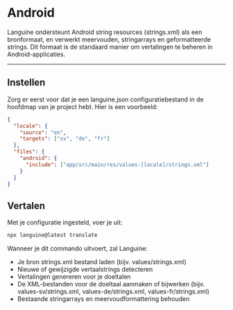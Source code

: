 # Android

Languine ondersteunt Android string resources (strings.xml) als een bronformaat, en verwerkt meervouden, stringarrays en geformatteerde strings. Dit formaat is de standaard manier om vertalingen te beheren in Android-applicaties.

---

## Instellen

Zorg er eerst voor dat je een languine.json configuratiebestand in de hoofdmap van je project hebt. Hier is een voorbeeld:

```json
{
  "locale": {
    "source": "en",
    "targets": ["sv", "de", "fr"]
  },
  "files": {
    "android": {
      "include": ["app/src/main/res/values-[locale]/strings.xml"]
    }
  }
}
```

## Vertalen

Met je configuratie ingesteld, voer je uit:

```bash
npx languine@latest translate
```

Wanneer je dit commando uitvoert, zal Languine:

- Je bron strings.xml bestand laden (bijv. values/strings.xml)
- Nieuwe of gewijzigde vertaalstrings detecteren
- Vertalingen genereren voor je doeltalen
- De XML-bestanden voor de doeltaal aanmaken of bijwerken (bijv. values-sv/strings.xml, values-de/strings.xml, values-fr/strings.xml)
- Bestaande stringarrays en meervoudformattering behouden
